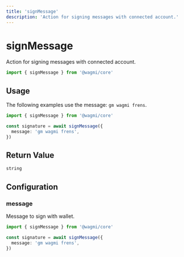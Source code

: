 ```yaml
---
title: 'signMessage'
description: 'Action for signing messages with connected account.'
---
```


# signMessage

Action for signing messages with connected account.

```ts
import { signMessage } from '@wagmi/core'
```

## Usage

The following examples use the message: `gm wagmi frens`.

```ts
import { signMessage } from '@wagmi/core'

const signature = await signMessage({
  message: 'gm wagmi frens',
})
```

## Return Value

```ts
string
```

## Configuration

### message

Message to sign with wallet.

```ts {7}
import { signMessage } from '@wagmi/core'

const signature = await signMessage({
  message: 'gm wagmi frens',
})
```
